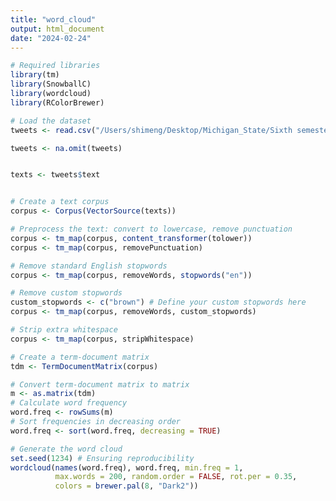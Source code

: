 ```yaml
---
title: "word_cloud"
output: html_document
date: "2024-02-24"
---
```

```r

# Required libraries
library(tm)
library(SnowballC)
library(wordcloud)
library(RColorBrewer)

# Load the dataset
tweets <- read.csv("/Users/shimeng/Desktop/Michigan_State/Sixth semester/RA work/SNA workshop/scrape/tweet3.csv", stringsAsFactors = FALSE)

tweets <- na.omit(tweets)


texts <- tweets$text


# Create a text corpus
corpus <- Corpus(VectorSource(texts))

# Preprocess the text: convert to lowercase, remove punctuation
corpus <- tm_map(corpus, content_transformer(tolower))
corpus <- tm_map(corpus, removePunctuation)

# Remove standard English stopwords
corpus <- tm_map(corpus, removeWords, stopwords("en"))

# Remove custom stopwords
custom_stopwords <- c("brown") # Define your custom stopwords here
corpus <- tm_map(corpus, removeWords, custom_stopwords)

# Strip extra whitespace
corpus <- tm_map(corpus, stripWhitespace)

# Create a term-document matrix
tdm <- TermDocumentMatrix(corpus)

# Convert term-document matrix to matrix
m <- as.matrix(tdm)
# Calculate word frequency
word.freq <- rowSums(m)
# Sort frequencies in decreasing order
word.freq <- sort(word.freq, decreasing = TRUE)

# Generate the word cloud
set.seed(1234) # Ensuring reproducibility
wordcloud(names(word.freq), word.freq, min.freq = 1,
          max.words = 200, random.order = FALSE, rot.per = 0.35,
          colors = brewer.pal(8, "Dark2"))



```




